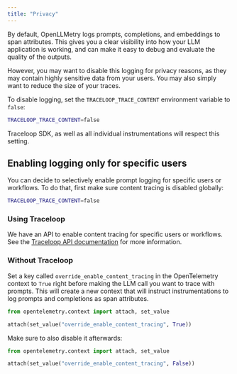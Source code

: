 ```yaml
---
title: "Privacy"
---
```


By default, OpenLLMetry logs prompts, completions, and embeddings to span attributes.
This gives you a clear visibility into how your LLM application is working, and can make it easy to debug and evaluate the quality of the outputs.

However, you may want to disable this logging for privacy reasons, as they may contain highly sensitive data from your users.
You may also simply want to reduce the size of your traces.

To disable logging, set the `TRACELOOP_TRACE_CONTENT` environment variable to `false`:

```bash
TRACELOOP_TRACE_CONTENT=false
```

Traceloop SDK, as well as all individual instrumentations will respect this setting.

## Enabling logging only for specific users

You can decide to selectively enable prompt logging for specific users or workflows.
To do that, first make sure content tracing is disabled globally:

```bash
TRACELOOP_TRACE_CONTENT=false
```

### Using Traceloop

We have an API to enable content tracing for specific users or workflows.
See the [Traceloop API documentation](/api-reference/tracing/whitelist_user) for more information.

### Without Traceloop

Set a key called `override_enable_content_tracing` in the OpenTelemetry context to `True` right before making the LLM call
you want to trace with prompts.
This will create a new context that will instruct instrumentations to log prompts and completions as span attributes.

```python Python
from opentelemetry.context import attach, set_value

attach(set_value("override_enable_content_tracing", True))
```

Make sure to also disable it afterwards:

```python Python
from opentelemetry.context import attach, set_value

attach(set_value("override_enable_content_tracing", False))
```
